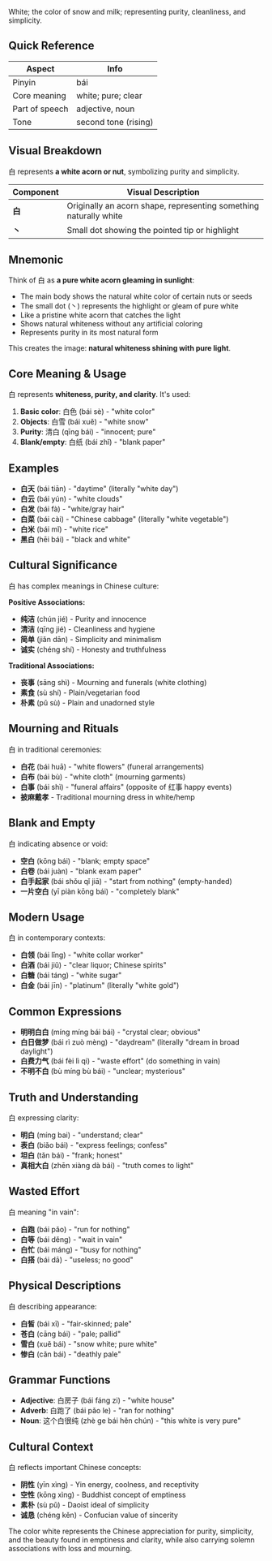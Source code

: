 White; the color of snow and milk; representing purity, cleanliness, and simplicity.

## Quick Reference

| Aspect         | Info                   |
| -------------- | ---------------------- |
| Pinyin         | bái                    |
| Core meaning   | white; pure; clear     |
| Part of speech | adjective, noun        |
| Tone           | second tone (rising)   |

## Visual Breakdown

白 represents **a white acorn or nut**, symbolizing purity and simplicity.

| Component | Visual Description                                          |
| --------- | ----------------------------------------------------------- |
| **白**    | Originally an acorn shape, representing something naturally white |
| **丶**    | Small dot showing the pointed tip or highlight              |

## Mnemonic

Think of 白 as **a pure white acorn gleaming in sunlight**:

- The main body shows the natural white color of certain nuts or seeds
- The small dot (丶) represents the highlight or gleam of pure white
- Like a pristine white acorn that catches the light
- Shows natural whiteness without any artificial coloring
- Represents purity in its most natural form

This creates the image: **natural whiteness shining with pure light**.

## Core Meaning & Usage

白 represents **whiteness, purity, and clarity**. It's used:

1. **Basic color**: 白色 (bái sè) - "white color"
2. **Objects**: 白雪 (bái xuě) - "white snow"
3. **Purity**: 清白 (qīng bái) - "innocent; pure"
4. **Blank/empty**: 白纸 (bái zhǐ) - "blank paper"

## Examples

- **白天** (bái tiān) - "daytime" (literally "white day")
- **白云** (bái yún) - "white clouds"
- **白发** (bái fà) - "white/gray hair"
- **白菜** (bái cài) - "Chinese cabbage" (literally "white vegetable")
- **白米** (bái mǐ) - "white rice"
- **黑白** (hēi bái) - "black and white"

## Cultural Significance

白 has complex meanings in Chinese culture:

**Positive Associations:**
- **纯洁** (chún jié) - Purity and innocence
- **清洁** (qīng jié) - Cleanliness and hygiene
- **简单** (jiǎn dān) - Simplicity and minimalism
- **诚实** (chéng shí) - Honesty and truthfulness

**Traditional Associations:**
- **丧事** (sāng shì) - Mourning and funerals (white clothing)
- **素食** (sù shí) - Plain/vegetarian food
- **朴素** (pǔ sù) - Plain and unadorned style

## Mourning and Rituals

白 in traditional ceremonies:

- **白花** (bái huā) - "white flowers" (funeral arrangements)
- **白布** (bái bù) - "white cloth" (mourning garments)
- **白事** (bái shì) - "funeral affairs" (opposite of 红事 happy events)
- **披麻戴孝** - Traditional mourning dress in white/hemp

## Blank and Empty

白 indicating absence or void:

- **空白** (kōng bái) - "blank; empty space"
- **白卷** (bái juàn) - "blank exam paper"
- **白手起家** (bái shǒu qǐ jiā) - "start from nothing" (empty-handed)
- **一片空白** (yī piàn kōng bái) - "completely blank"

## Modern Usage

白 in contemporary contexts:

- **白领** (bái lǐng) - "white collar worker"
- **白酒** (bái jiǔ) - "clear liquor; Chinese spirits"
- **白糖** (bái táng) - "white sugar"
- **白金** (bái jīn) - "platinum" (literally "white gold")

## Common Expressions

- **明明白白** (míng míng bái bái) - "crystal clear; obvious"
- **白日做梦** (bái rì zuò mèng) - "daydream" (literally "dream in broad daylight")
- **白费力气** (bái fèi lì qi) - "waste effort" (do something in vain)
- **不明不白** (bù míng bù bái) - "unclear; mysterious"

## Truth and Understanding

白 expressing clarity:

- **明白** (míng bai) - "understand; clear"
- **表白** (biǎo bái) - "express feelings; confess"
- **坦白** (tǎn bái) - "frank; honest"
- **真相大白** (zhēn xiàng dà bái) - "truth comes to light"

## Wasted Effort

白 meaning "in vain":

- **白跑** (bái pǎo) - "run for nothing"
- **白等** (bái děng) - "wait in vain"
- **白忙** (bái máng) - "busy for nothing"
- **白搭** (bái dā) - "useless; no good"

## Physical Descriptions

白 describing appearance:

- **白皙** (bái xī) - "fair-skinned; pale"
- **苍白** (cāng bái) - "pale; pallid"
- **雪白** (xuě bái) - "snow white; pure white"
- **惨白** (cǎn bái) - "deathly pale"

## Grammar Functions

- **Adjective**: 白房子 (bái fáng zi) - "white house"
- **Adverb**: 白跑了 (bái pǎo le) - "ran for nothing"
- **Noun**: 这个白很纯 (zhè ge bái hěn chún) - "this white is very pure"

## Cultural Context

白 reflects important Chinese concepts:

- **阴性** (yīn xìng) - Yin energy, coolness, and receptivity
- **空性** (kōng xìng) - Buddhist concept of emptiness
- **素朴** (sù pǔ) - Daoist ideal of simplicity
- **诚恳** (chéng kěn) - Confucian value of sincerity

The color white represents the Chinese appreciation for purity, simplicity, and the beauty found in emptiness and clarity, while also carrying solemn associations with loss and mourning.
